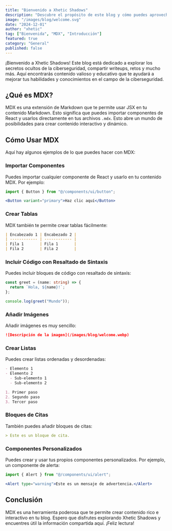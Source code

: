 ```yaml
---
title: "Bienvenido a Xhetic Shadows"
description: "Descubre el propósito de este blog y cómo puedes aprovechar MDX para crear contenido interactivo y dinámico."
image: "/images/blog/welcome.svg"
date: "2024-12-01"
author: "xhetic"
tag: ["Bienvenida", "MDX", "Introducción"]
featured: true
category: "General"
published: false
---
```


¡Bienvenido a Xhetic Shadows! Este blog está dedicado a explorar los secretos ocultos de la ciberseguridad, compartir writeups, retos y mucho más. Aquí encontrarás contenido valioso y educativo que te ayudará a mejorar tus habilidades y conocimientos en el campo de la ciberseguridad.

## ¿Qué es MDX?

MDX es una extensión de Markdown que te permite usar JSX en tu contenido Markdown. Esto significa que puedes importar componentes de React y usarlos directamente en tus archivos `.mdx`. Esto abre un mundo de posibilidades para crear contenido interactivo y dinámico.

## Cómo Usar MDX

Aquí hay algunos ejemplos de lo que puedes hacer con MDX:

### Importar Componentes

Puedes importar cualquier componente de React y usarlo en tu contenido MDX. Por ejemplo:

```jsx
import { Button } from "@/components/ui/button";

<Button variant="primary">Haz clic aquí</Button>
```

### Crear Tablas

MDX también te permite crear tablas fácilmente:

```md
| Encabezado 1 | Encabezado 2 |
| ------------ | ------------ |
| Fila 1       | Fila 1       |
| Fila 2       | Fila 2       |
```

### Incluir Código con Resaltado de Sintaxis

Puedes incluir bloques de código con resaltado de sintaxis:

```ts
const greet = (name: string) => {
  return `Hola, ${name}!`;
};

console.log(greet("Mundo"));
```

### Añadir Imágenes

Añadir imágenes es muy sencillo:

```md
![Descripción de la imagen](/images/blog/welcome.webp)
```

### Crear Listas

Puedes crear listas ordenadas y desordenadas:

```md
- Elemento 1
- Elemento 2
  - Sub-elemento 1
  - Sub-elemento 2

1. Primer paso
2. Segundo paso
3. Tercer paso
```

### Bloques de Citas

También puedes añadir bloques de citas:

```md
> Este es un bloque de cita.
```

### Componentes Personalizados

Puedes crear y usar tus propios componentes personalizados. Por ejemplo, un componente de alerta:

```jsx
import { Alert } from "@/components/ui/alert";

<Alert type="warning">Este es un mensaje de advertencia.</Alert>
```

## Conclusión

MDX es una herramienta poderosa que te permite crear contenido rico e interactivo en tu blog. Espero que disfrutes explorando Xhetic Shadows y encuentres útil la información compartida aquí. ¡Feliz lectura!